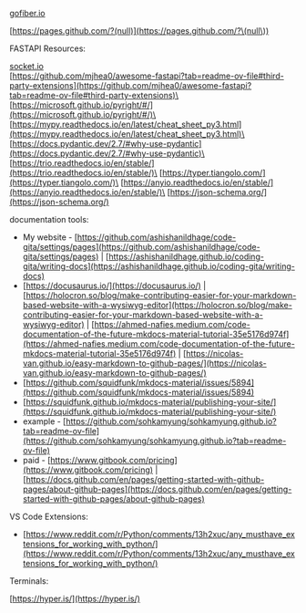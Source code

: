 [gofiber.io](https://gofiber.io/)

[https://pages.github.com/?(null)](https://pages.github.com/?\(null\))

FASTAPI Resources:

[socket.io](https://socket.io/)\
[https://github.com/mjhea0/awesome-fastapi?tab=readme-ov-file#third-party-extensions](https://github.com/mjhea0/awesome-fastapi?tab=readme-ov-file#third-party-extensions)\
[https://microsoft.github.io/pyright/#/](https://microsoft.github.io/pyright/#/)\
[https://mypy.readthedocs.io/en/latest/cheat_sheet_py3.html](https://mypy.readthedocs.io/en/latest/cheat_sheet_py3.html)\
[https://docs.pydantic.dev/2.7/#why-use-pydantic](https://docs.pydantic.dev/2.7/#why-use-pydantic)\
[https://trio.readthedocs.io/en/stable/](https://trio.readthedocs.io/en/stable/)\
[https://typer.tiangolo.com/](https://typer.tiangolo.com/)\
[https://anyio.readthedocs.io/en/stable/](https://anyio.readthedocs.io/en/stable/)\
[https://json-schema.org/](https://json-schema.org/)

documentation tools:

- My website - [https://github.com/ashishanildhage/code-gita/settings/pages](https://github.com/ashishanildhage/code-gita/settings/pages) | [https://ashishanildhage.github.io/coding-gita/writing-docs](https://ashishanildhage.github.io/coding-gita/writing-docs)
- [https://docusaurus.io/](https://docusaurus.io/) | [https://holocron.so/blog/make-contributing-easier-for-your-markdown-based-website-with-a-wysiwyg-editor](https://holocron.so/blog/make-contributing-easier-for-your-markdown-based-website-with-a-wysiwyg-editor) | [https://ahmed-nafies.medium.com/code-documentation-of-the-future-mkdocs-material-tutorial-35e5176d974f](https://ahmed-nafies.medium.com/code-documentation-of-the-future-mkdocs-material-tutorial-35e5176d974f) | [https://nicolas-van.github.io/easy-markdown-to-github-pages/](https://nicolas-van.github.io/easy-markdown-to-github-pages/)
- [https://github.com/squidfunk/mkdocs-material/issues/5894](https://github.com/squidfunk/mkdocs-material/issues/5894)
- [https://squidfunk.github.io/mkdocs-material/publishing-your-site/](https://squidfunk.github.io/mkdocs-material/publishing-your-site/)
- example - [https://github.com/sohkamyung/sohkamyung.github.io?tab=readme-ov-file](https://github.com/sohkamyung/sohkamyung.github.io?tab=readme-ov-file)
- paid - [https://www.gitbook.com/pricing](https://www.gitbook.com/pricing) | [https://docs.github.com/en/pages/getting-started-with-github-pages/about-github-pages](https://docs.github.com/en/pages/getting-started-with-github-pages/about-github-pages)

VS Code Extensions:

- [https://www.reddit.com/r/Python/comments/13h2xuc/any_musthave_extensions_for_working_with_python/](https://www.reddit.com/r/Python/comments/13h2xuc/any_musthave_extensions_for_working_with_python/)

Terminals:

[https://hyper.is/](https://hyper.is/)